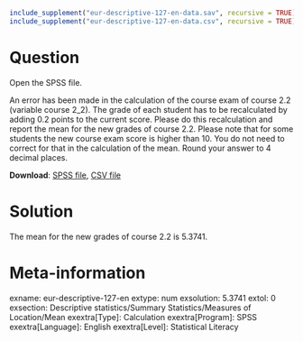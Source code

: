 ```{r, echo = FALSE, results = "hide"}
include_supplement("eur-descriptive-127-en-data.sav", recursive = TRUE)
include_supplement("eur-descriptive-127-en-data.csv", recursive = TRUE)
```

Question
========
Open the SPSS file.

An error has been made in the calculation of the course exam of course 2.2 (variable course 2_2). The grade of each student has to be recalculated by adding 0.2 points to the current score. Please do this recalculation and report the mean for the new grades of course 2.2. Please note that for some students the new course exam score is higher than 10. You do not need to correct for that in the calculation of the mean. Round your answer to 4 decimal places.


**Download**: [SPSS file](eur-descriptive-127-en-data.sav), [CSV file](eur-descriptive-127-en-data.csv)


Solution
========
The mean for the new grades of course 2.2 is 5.3741.


Meta-information
================
exname: eur-descriptive-127-en
extype: num
exsolution: 5.3741
extol: 0
exsection: Descriptive statistics/Summary Statistics/Measures of Location/Mean
exextra[Type]: Calculation
exextra[Program]: SPSS
exextra[Language]: English
exextra[Level]: Statistical Literacy
